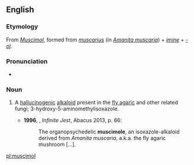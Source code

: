 ==English==
{{wikipedia}}

===Etymology===
From {{etyl|de|en}} ''[[Muscimol]]'', formed from {{etyl|la|en}} ''[[muscarius]]'' (in ''[[Amanita muscaria]]'') + ''[[imine]]'' + ''[[-ol]]''.

===Pronunciation===
* {{IPA|/ˈmʌskɪmɒl/|/ˈmʌsɪmɒl/|lang=en}}

===Noun===
{{en-noun|-}}

# {{context|biochemistry|lang=en}} A [[hallucinogenic]] [[alkaloid]] present in the [[fly agaric]] and other related fungi; 3-hydroxy-5-aminomethylisoxazole. {{defdate|from 20th c.}}
#* '''1996''', {{w|David Foster Wallace}}, ''Infinite Jest'', Abacus 2013, p. 66:
#*: The organopsychedelic '''muscimole''', an isoxazole-alkaloid derived from ''Amanita muscaria'', a.k.a. the fly agaric mushroom […].
[[pl:muscimol]]